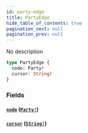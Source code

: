 ```yaml
---
id: party-edge
title: PartyEdge
hide_table_of_contents: true
pagination_next: null
pagination_prev: null
---
```



No description

```graphql
type PartyEdge {
  node: Party!
  cursor: String!
}
```


### Fields

#### [`node`](#) ([`Party!`](/docs/testnet/graphql/objects/party))




#### [`cursor`](#) ([`String!`](/docs/testnet/graphql/scalars/string))






